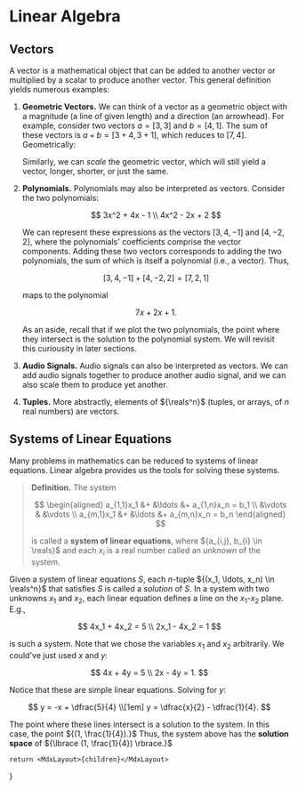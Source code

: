 
# Linear Algebra

## Vectors
A vector is a mathematical object that can be added to another vector or multiplied by a scalar to produce another vector. This general definition yields numerous examples:

1. __Geometric Vectors.__ We can think of a vector as a geometric object with a magnitude (a line of given length) and a direction (an arrowhead). For example, consider two vectors ${a = [3,3]}$ and ${b = [4,1].}$ The sum of these vectors is ${a + b = [3 + 4, 3 + 1],}$ which reduces to ${[7,4].}$ Geometrically:

    <LA1/>

    Similarly, we can _scale_ the geometric vector, which will still yield a vector, longer, shorter, or just the same.

    <LA3/>

2. __Polynomials.__ Polynomials may also be interpreted as vectors. Consider the two polynomials:

    $$
        3x^2 + 4x - 1 \\
        4x^2 - 2x + 2
    $$

    We can represent these expressions as the vectors ${[3,4,-1]}$ and ${[4,-2,2],}$ where the polynomials' coefficients comprise the vector components. Adding these two vectors corresponds to adding the two polynomials, the sum of which is itself a polynomial (i.e., a vector). Thus, 

    $$
        [3,4,-1] + [4,-2,2] = [7,2,1]
    $$

    maps to the polynomial

    $$
        7x + 2x + 1.
    $$

    As an aside, recall that if we plot the two polynomials, the point where they intersect is the solution to the polynomial system. We will revisit this curiousity in later sections.

    <LA2/>

3. __Audio Signals.__ Audio signals can also be interpreted as vectors. We can add audio signals together to produce another audio signal, and we can also scale them to produce yet another. 

    <LA4/>

4. __Tuples.__ More abstractly, elements of ${\reals^n}$ (tuples, or arrays, of ${n}$ real numbers) are vectors. 
    
## Systems of Linear Equations
Many problems in mathematics can be reduced to systems of linear equations. Linear algebra provides us the tools for solving these systems.

> __Definition.__ The system
> 
> $$
> \begin{aligned}
>     a_{1,1}x_1 &+ &\ldots &+ a_{1,n}x_n = b_1 \\
>     &\vdots & &\vdots  \\
>     a_{m,1}x_1 &+ &\ldots &+ a_{m,n}x_n = b_n
> \end{aligned}
> $$
> 
> is called a __system of linear equations__, where ${a_{i,j}, b_{i} \in \reals}$ and each ${x_i}$ is a real number called an _unknown_ of the system.

Given a system of linear equations ${S,}$ each ${n}$-tuple ${(x_1, \ldots, x_n) \in \reals^n}$ that satisfies ${S}$ is called a _solution_ of ${S.}$ In a system with two unknowns ${x_1}$ and ${x_2,}$ each linear equation defines a line on the ${x_1}$-${x_2}$ plane. E.g., 

$$
    4x_1 + 4x_2 = 5 \\
    2x_1 - 4x_2 = 1
$$

is such a system. Note that we chose the variables ${x_1}$ and ${x_2}$ arbitrarily. We could've just used ${x}$ and ${y:}$

$$
    4x + 4y = 5 \\
    2x - 4y = 1.
$$

Notice that these are simple linear equations. Solving for ${y:}$

$$
    y = -x + \dfrac{5}{4} \\[1em]
    y = \dfrac{x}{2} - \dfrac{1}{4}.
$$

The point where these lines intersect is a solution to the system. In this case, the point ${(1, \frac{1}{4}).}$ Thus, the system above has the __solution space__ of ${\lbrace (1, \frac{1}{4}) \rbrace.}$

<LA5/>

    return <MdxLayout>{children}</MdxLayout>
}